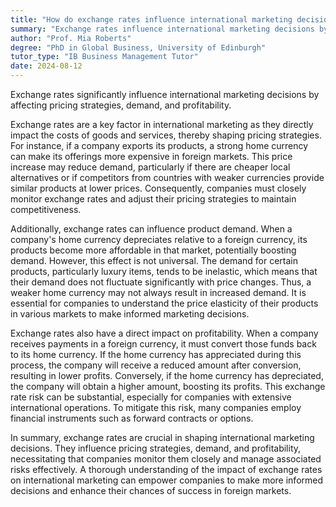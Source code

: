 ```yaml
---
title: "How do exchange rates influence international marketing decisions?"
summary: "Exchange rates influence international marketing decisions by affecting pricing strategies, demand, and profitability."
author: "Prof. Mia Roberts"
degree: "PhD in Global Business, University of Edinburgh"
tutor_type: "IB Business Management Tutor"
date: 2024-08-12
---
```


Exchange rates significantly influence international marketing decisions by affecting pricing strategies, demand, and profitability.

Exchange rates are a key factor in international marketing as they directly impact the costs of goods and services, thereby shaping pricing strategies. For instance, if a company exports its products, a strong home currency can make its offerings more expensive in foreign markets. This price increase may reduce demand, particularly if there are cheaper local alternatives or if competitors from countries with weaker currencies provide similar products at lower prices. Consequently, companies must closely monitor exchange rates and adjust their pricing strategies to maintain competitiveness.

Additionally, exchange rates can influence product demand. When a company's home currency depreciates relative to a foreign currency, its products become more affordable in that market, potentially boosting demand. However, this effect is not universal. The demand for certain products, particularly luxury items, tends to be inelastic, which means that their demand does not fluctuate significantly with price changes. Thus, a weaker home currency may not always result in increased demand. It is essential for companies to understand the price elasticity of their products in various markets to make informed marketing decisions.

Exchange rates also have a direct impact on profitability. When a company receives payments in a foreign currency, it must convert those funds back to its home currency. If the home currency has appreciated during this process, the company will receive a reduced amount after conversion, resulting in lower profits. Conversely, if the home currency has depreciated, the company will obtain a higher amount, boosting its profits. This exchange rate risk can be substantial, especially for companies with extensive international operations. To mitigate this risk, many companies employ financial instruments such as forward contracts or options.

In summary, exchange rates are crucial in shaping international marketing decisions. They influence pricing strategies, demand, and profitability, necessitating that companies monitor them closely and manage associated risks effectively. A thorough understanding of the impact of exchange rates on international marketing can empower companies to make more informed decisions and enhance their chances of success in foreign markets.
    